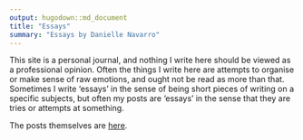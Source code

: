 ```yaml
---
output: hugodown::md_document
title: "Essays"
summary: "Essays by Danielle Navarro"
---
```


This site is a personal journal, and nothing I write here should be viewed as a professional opinion. Often the things I write here are attempts to organise or make sense of raw emotions, and ought not be read as more than that. Sometimes I write ‘essays’ in the sense of being short pieces of writing on a specific subjects, but often my posts are ‘essays’ in the sense that they are tries or attempts at something. 

The posts themselves are [here](/post/).
